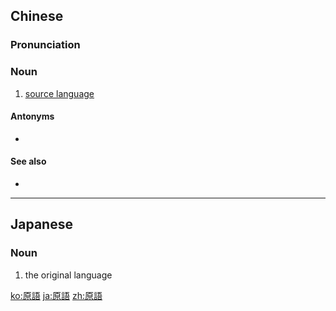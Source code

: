 {{also|原语}}
==Chinese==
{{zh-forms|s=原语}}

===Pronunciation===
{{zh-pron
|m=yuányǔ
|c=jyun4 jyu5
|mn=tp:goân-gú
|cat=n
}}

===Noun===
{{zh-noun}}

# [[source language]]

====Antonyms====
* {{zh-l|目的語}}

====See also====
* {{zh-l|語源}}

----

==Japanese==
{{ja-kanjitab|げん|ご|yomi=on}}

===Noun===
{{ja-noun|げんご}}

# the original language

[[ko:原語]]
[[ja:原語]]
[[zh:原語]]